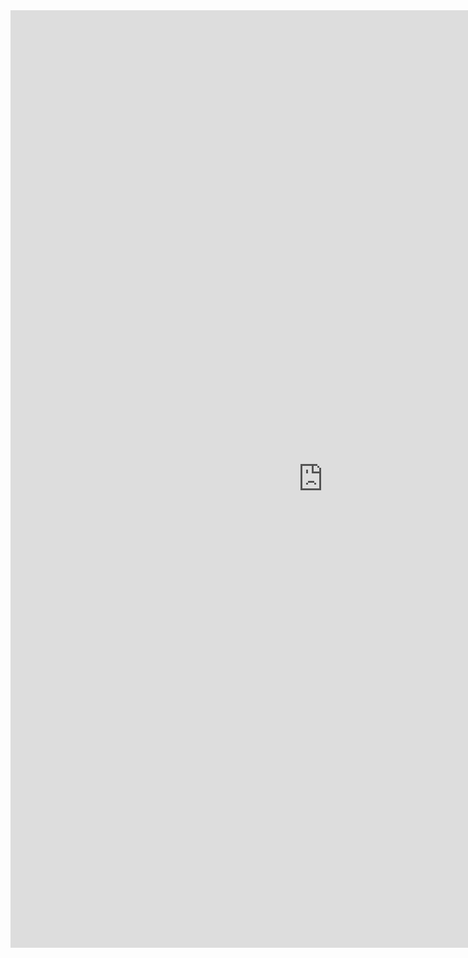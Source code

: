 

<iframe src="https://docs.google.com/forms/d/e/1FAIpQLSebBsQYsSemcyR29ErOMMK1rWep8W47rPjXGAeHjGpKfgk5Cw/viewform?embedded=true" width="1000" height="1500" frameborder="0" marginheight="0" marginwidth="0">Loading…</iframe>
